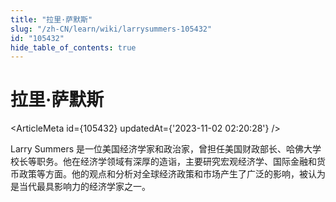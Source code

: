 ```yaml
---
title: "拉里·萨默斯"
slug: "/zh-CN/learn/wiki/larrysummers-105432"
id: "105432"
hide_table_of_contents: true
---
```



<Breadcrumbs current="拉里·萨默斯" />

# 拉里·萨默斯

<ArticleMeta id={105432} updatedAt={'2023-11-02 02:20:28'} />
<div className='border-solid border-b border-t-0 my-4 border-[var(--ifm-color-gray-300)]' />

Larry Summers 是一位美国经济学家和政治家，曾担任美国财政部长、哈佛大学校长等职务。他在经济学领域有深厚的造诣，主要研究宏观经济学、国际金融和货币政策等方面。他的观点和分析对全球经济政策和市场产生了广泛的影响，被认为是当代最具影响力的经济学家之一。
